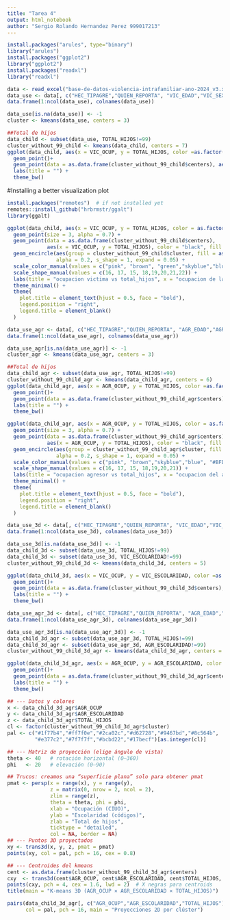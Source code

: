 ```yaml
---
title: "Tarea 4"
output: html_notebook
author: "Sergio Rolando Hernandez Perez 999017213"
---
```


```r
install.packages("arules", type="binary")
library("arules")
install.packages("ggplot2")
library("ggplot2")
install.packages("readxl")
library("readxl")
```

```r
data <- read_excel("base-de-datos-violencia-intrafamiliar-ano-2024_v3.xlsx")
data_use <- data[, c("HEC_TIPAGRE","QUIEN_REPORTA", "VIC_EDAD","VIC_SEXO","TOTAL_HIJOS","VIC_OCUP","VIC_DISC")]
data.frame(1:ncol(data_use), colnames(data_use))
```

```r
data_use[is.na(data_use)] <- -1
cluster <- kmeans(data_use, centers = 3)
```

```r
##Total de hijos
data_child <- subset(data_use, TOTAL_HIJOS!=99)
cluster_without_99_child <- kmeans(data_child, centers = 7)
ggplot(data_child, aes(x = VIC_OCUP, y = TOTAL_HIJOS, color =as.factor(cluster_without_99_child$cluster)))+
  geom_point()+
  geom_point(data = as.data.frame(cluster_without_99_child$centers), aes(x = VIC_OCUP, y = TOTAL_HIJOS), color="black", size=4, shape=17)+
  labs(title = "") +
  theme_bw()
```

#Installing a better visualization plot

```r
install.packages("remotes")  # if not installed yet
remotes::install_github("hrbrmstr/ggalt")
library(ggalt)
```


```r
ggplot(data_child, aes(x = VIC_OCUP, y = TOTAL_HIJOS, color = as.factor(cluster_without_99_child$cluster), shape = as.factor(cluster_without_99_child$cluster))) +
  geom_point(size = 3, alpha = 0.7) +                                   
  geom_point(data = as.data.frame(cluster_without_99_child$centers),                    
             aes(x = VIC_OCUP, y = TOTAL_HIJOS), color = "black", fill = "gray", size = 5, shape = 21) +
  geom_encircle(aes(group = cluster_without_99_child$cluster, fill = as.factor(cluster_without_99_child$cluster)), 
                alpha = 0.2, s_shape = 1, expand = 0.05) +              
  scale_color_manual(values = c("pink", "brown", "green","skyblue","blue", "violet","salmon")) +
  scale_shape_manual(values = c(16, 17, 15, 18,19,20,21,22)) +                   
  labs(title = "ocupacion victima vs total_hijos", x = "ocupacion de la victima", y = "total hijos") +
  theme_minimal() +
  theme(
    plot.title = element_text(hjust = 0.5, face = "bold"),
    legend.position = "right",
    legend.title = element_blank()
  )
```
```r
data_use_agr <- data[, c("HEC_TIPAGRE","QUIEN_REPORTA", "AGR_EDAD","AGR_SEXO","TOTAL_HIJOS","AGR_OCUP")]
data.frame(1:ncol(data_use_agr), colnames(data_use_agr))
```

```r
data_use_agr[is.na(data_use_agr)] <- -1
cluster_agr <- kmeans(data_use_agr, centers = 3)
```

```r
##Total de hijos
data_child_agr <- subset(data_use_agr, TOTAL_HIJOS!=99)
cluster_without_99_child_agr <- kmeans(data_child_agr, centers = 6)
ggplot(data_child_agr, aes(x = AGR_OCUP, y = TOTAL_HIJOS, color =as.factor(cluster_without_99_child_agr$cluster)))+
  geom_point()+
  geom_point(data = as.data.frame(cluster_without_99_child_agr$centers), aes(x = AGR_OCUP, y = TOTAL_HIJOS), color="black", size=4, shape=17)+
  labs(title = "") +
  theme_bw()
```
```r
ggplot(data_child_agr, aes(x = AGR_OCUP, y = TOTAL_HIJOS, color = as.factor(cluster_without_99_child_agr$cluster), shape = as.factor(cluster_without_99_child_agr$cluster))) +
  geom_point(size = 3, alpha = 0.7) +                                   
  geom_point(data = as.data.frame(cluster_without_99_child_agr$centers),                    
             aes(x = AGR_OCUP, y = TOTAL_HIJOS), color = "black", fill = "black", size = 5, shape = 21) +
  geom_encircle(aes(group = cluster_without_99_child_agr$cluster, fill = as.factor(cluster_without_99_child_agr$cluster)), 
                alpha = 0.2, s_shape = 1, expand = 0.05) +              
  scale_color_manual(values = c("pink", "brown","skyblue","blue", "#BFD641","salmon")) +
  scale_shape_manual(values = c(16, 17, 15, 18,19,20,21)) +                   
  labs(title = "ocupacion agresor vs total_hijos", x = "ocupacion del agresor", y = "total hijos") +
  theme_minimal() +
  theme(
    plot.title = element_text(hjust = 0.5, face = "bold"),
    legend.position = "right",
    legend.title = element_blank()
  )
```
```r
data_use_3d <- data[, c("HEC_TIPAGRE","QUIEN_REPORTA", "VIC_EDAD","VIC_SEXO","TOTAL_HIJOS","VIC_OCUP","VIC_DISC","VIC_ESCOLARIDAD")]
data.frame(1:ncol(data_use_3d), colnames(data_use_3d))
```

```r
data_use_3d[is.na(data_use_3d)] <- -1
data_child_3d <- subset(data_use_3d, TOTAL_HIJOS!=99)
data_child_3d <- subset(data_use_3d, VIC_ESCOLARIDAD!=99)
cluster_without_99_child_3d <- kmeans(data_child_3d, centers = 5)
```

```r
ggplot(data_child_3d, aes(x = VIC_OCUP, y = VIC_ESCOLARIDAD, color =as.factor(cluster_without_99_child_3d$cluster)))+
  geom_point()+
  geom_point(data = as.data.frame(cluster_without_99_child_3d$centers), aes(x = VIC_OCUP, y = VIC_ESCOLARIDAD), color="black", size=4, shape=17)+
  labs(title = "") +
  theme_bw()
```
```r
data_use_agr_3d <- data[, c("HEC_TIPAGRE","QUIEN_REPORTA", "AGR_EDAD","AGR_SEXO","TOTAL_HIJOS","AGR_OCUP","AGR_ESCOLARIDAD")]
data.frame(1:ncol(data_use_agr_3d), colnames(data_use_agr_3d))
```


```r
data_use_agr_3d[is.na(data_use_agr_3d)] <- -1
data_child_3d_agr <- subset(data_use_agr_3d, TOTAL_HIJOS!=99)
data_child_3d_agr <- subset(data_use_agr_3d, AGR_ESCOLARIDAD!=99)
cluster_without_99_child_3d_agr <- kmeans(data_child_3d_agr, centers = 5)
```

```r
ggplot(data_child_3d_agr, aes(x = AGR_OCUP, y = AGR_ESCOLARIDAD, color =as.factor(cluster_without_99_child_3d_agr$cluster)))+
  geom_point()+
  geom_point(data = as.data.frame(cluster_without_99_child_3d_agr$centers), aes(x = AGR_OCUP, y = AGR_ESCOLARIDAD), color="black", size=4, shape=17)+
  labs(title = "") +
  theme_bw()
```

```r
## --- Datos y colores
x <- data_child_3d_agr$AGR_OCUP
y <- data_child_3d_agr$AGR_ESCOLARIDAD
z <- data_child_3d_agr$TOTAL_HIJOS
cl <- factor(cluster_without_99_child_3d_agr$cluster)
pal <- c("#1f77b4","#ff7f0e","#2ca02c","#d62728","#9467bd","#8c564b",
         "#e377c2","#7f7f7f","#bcbd22","#17becf")[as.integer(cl)]

## --- Matriz de proyección (elige ángulo de vista)
theta <- 40   # rotación horizontal (0–360)
phi   <- 20   # elevación (0–90)

## Trucos: creamos una “superficie plana” solo para obtener pmat
pmat <- persp(x = range(x), y = range(y),
              z = matrix(0, nrow = 2, ncol = 2),
              zlim = range(z),
              theta = theta, phi = phi,
              xlab = "Ocupación (CIUO)",
              ylab = "Escolaridad (códigos)",
              zlab = "Total de hijos",
              ticktype = "detailed",
              col = NA, border = NA)
## --- Puntos 3D proyectados
xy <- trans3d(x, y, z, pmat = pmat)
points(xy, col = pal, pch = 16, cex = 0.8)

## --- Centroides del kmeans
cent <- as.data.frame(cluster_without_99_child_3d_agr$centers)
cxy  <- trans3d(cent$AGR_OCUP, cent$AGR_ESCOLARIDAD, cent$TOTAL_HIJOS, pmat = pmat)
points(cxy, pch = 4, cex = 1.6, lwd = 2)  # X negras para centroids
title(main = "K-means 3D (AGR_OCUP × AGR_ESCOLARIDAD × TOTAL_HIJOS)")

```

```r
pairs(data_child_3d_agr[, c("AGR_OCUP","AGR_ESCOLARIDAD","TOTAL_HIJOS")],
      col = pal, pch = 16, main = "Proyecciones 2D por clúster")

```

